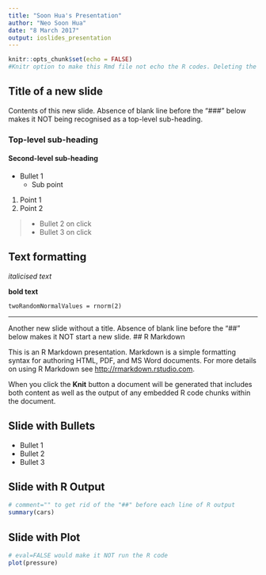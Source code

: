 ---
title: "Soon Hua's Presentation"
author: "Neo Soon Hua"
date: "8 March 2017"
output: ioslides_presentation
---

```{r setup, include=FALSE}
knitr::opts_chunk$set(echo = FALSE)
#Knitr option to make this Rmd file not echo the R codes. Deleting the line above would result in the default, which is echo=TRUE, which would show the below-mentioned R codes, e.g. "plot(pressure)", in the slides.
```
## Title of a new slide
Contents of this new slide. Absence of blank line before the "###" below makes it NOT being recognised as a top-level sub-heading.

### Top-level sub-heading

#### Second-level sub-heading
- Bullet 1
    + Sub point
1. Point 1
2. Point 2

>- Bullet 2 on click
>- Bullet 3 on click

## Text formatting
*italicised text*

**bold text**

`twoRandomNormalValues = rnorm(2)`

***
Another new slide without a title. Absence of blank line before the "##" below makes it NOT start a new slide.
## R Markdown

This is an R Markdown presentation. Markdown is a simple formatting syntax for authoring HTML, PDF, and MS Word documents. For more details on using R Markdown see <http://rmarkdown.rstudio.com>.

When you click the **Knit** button a document will be generated that includes both content as well as the output of any embedded R code chunks within the document.

## Slide with Bullets

- Bullet 1
- Bullet 2
- Bullet 3

## Slide with R Output

```{r cars, echo = TRUE, comment=""}
# comment="" to get rid of the "##" before each line of R output
summary(cars)
```

## Slide with Plot

```{r pressure, eval=FALSE}
# eval=FALSE would make it NOT run the R code
plot(pressure)
```

